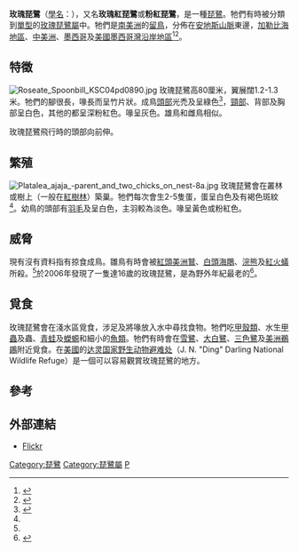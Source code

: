 {{Speciesbox
| name = 玫瑰琵鷺
| status = LC
| status_system = IUCN3.1
| image = Roseate Spoonbill - Myakka River State Park.jpg
| image_width = 250px
| genus = Platalea
| species = ajaja
| authority = ([[卡爾·林奈|Linnaeus]], 1758)
| synonyms = 
* ''Ajaja ajaja''
}}
'''玫瑰琵鷺'''（[[學名|學名]]：''{{lang|la|Platalea ajaja}}''），又名'''玫瑰紅琵鷺'''或'''粉紅琵鷺'''，是一種[[琵鷺|琵鷺]]。牠們有時被分類到[[單型|單型]]的[[玫瑰琵鷺屬|玫瑰琵鷺屬]]中。牠們是[[南美洲|南美洲]]的[[留鳥|留鳥]]，分佈在[[安地斯山脈|安地斯山脈]]東邊，[[加勒比海地區|加勒比海地區]]、[[中美洲|中美洲]]、[[墨西哥|墨西哥]]及[[美國墨西哥灣沿岸地區|美國墨西哥灣沿岸地區]]<ref>{{cite web|url=http://web1.audubon.org/waterbirds/species.php?speciesCode=rosspo|title=Roseate Spoonbill|work=Waterbird Conservation|publisher=National Audubon Society|accessdate=2009-07-23|deadurl=yes|archiveurl=https://web.archive.org/web/20081024171610/http://web1.audubon.org/waterbirds/species.php?speciesCode=rosspo|archivedate=2008-10-24}}</ref><ref name=BNA>{{Cite web|author=Dumas, Jeannette V.|year=2000|url=http://bna.birds.cornell.edu/bna/species/490|title=Roseate Spoonbill (''Platalea ajaja'')|work=The Birds of North America Online (A. Poole, Ed.)|publisher=Cornell Lab of Ornithology|accessdate=2009-11-12}}</ref>。

== 特徵 ==
[[File:Roseate_Spoonbill_KSC04pd0890.jpg|thumb]]
玫瑰琵鷺高80厘米，翼展闊1.2-1.3米。牠們的腳很長，喙長而呈竹片狀。成鳥[[頭部|頭部]]光禿及呈綠色<ref name=S&H>{{cite book en|last1=Howell|first1=Steve N. G.|last2=Webb|first2=Sophie|year=1995|title=A Guide to the Birds of Mexico and Northern Central America|url=https://archive.org/details/guidetobirdsofme0000howe|publisher=Oxford University Press|pages=[https://archive.org/details/guidetobirdsofme0000howe/page/147 147]-8|id=ISBN 0-19-854012-4}}</ref>，[[頸部|頸部]]、背部及胸部呈白色，其他的都呈深粉紅色。喙呈灰色。雄鳥和雌鳥相似。

玫瑰琵鷺飛行時的頭部向前伸。

== 繁殖 ==
[[File:Platalea_ajaja_-parent_and_two_chicks_on_nest-8a.jpg|left]]
玫瑰琵鷺會在叢林或樹上（一般在[[紅樹林|紅樹林]]）築巢。牠們每次會生2-5隻蛋，蛋呈白色及有褐色斑紋<ref name=S&H/>。幼鳥的頭部有[[羽毛|羽毛]]及呈白色，主羽較為淡色。喙呈黃色或粉紅色。

== 威脅 ==
現有沒有資料指有掠食成鳥。雛鳥有時會被[[紅頭美洲鷲|紅頭美洲鷲]]、[[白頭海鵰|白頭海鵰]]、[[浣熊|浣熊]]及[[紅火蟻|紅火蟻]]所殺。<ref name=BNA/>於2006年發現了一隻達16歲的玫瑰琵鷺，是為野外年紀最老的<ref>{{Cite web |url=http://www.care2.com/news/member/194953321/88664 |title=Researchers: Oldest Wild Spoonbill Found |accessdate=2010-08-24 |archive-date=2014-05-29 |archive-url=https://web.archive.org/web/20140529052121/http://www.care2.com/news/member/194953321/88664 |dead-url=no }}</ref>。

== 覓食 ==
玫瑰琵鷺會在淺水區覓食，涉足及將喙放入水中尋找食物。牠們吃[[甲殼類|甲殼類]]、水生[[甲蟲|甲蟲]]及蟲、[[青蛙|青蛙]]及[[蠑螈|蠑螈]]和細小的[[魚類|魚類]]。牠們有時會在[[雪鷺|雪鷺]]、[[大白鷺|大白鷺]]、[[三色鷺|三色鷺]]及[[美洲鵜鶘|美洲鵜鶘]]附近覓食。在[[美國|美國]]的[[达灵国家野生动物避难处|达灵国家野生动物避难处]]（J. N. "Ding" Darling National Wildlife Refuge）是一個可以容易觀賞玫瑰琵鷺的地方。

== 參考 ==
{{reflist}}

== 外部連結 ==
{{Commons|Platalea ajaja}}
* [http://www.flickr.com/groups/birdguide/pool/tags/Platalea%20ajaja Flickr] {{Wayback|url=http://www.flickr.com/groups/birdguide/pool/tags/Platalea%20ajaja |date=20140408025820 }}
{{Taxonbar|from=Q389664}}

[[Category:琵鷺|Category:琵鷺]]
[[Category:琵鷺屬|Category:琵鷺屬]]
[[Category:1758年描述的鳥類|P]]
